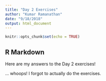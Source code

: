 ```yaml
---
title: "Day 2 Exercises"
author: "Kumar Ramanathan"
date: "9/18/2018"
output: html_document
---
```


```r
knitr::opts_chunk$set(echo = TRUE)
```

## R Markdown

Here are my answers to the Day 2 exercises!

... whoops! I forgot to actually do the exercises.